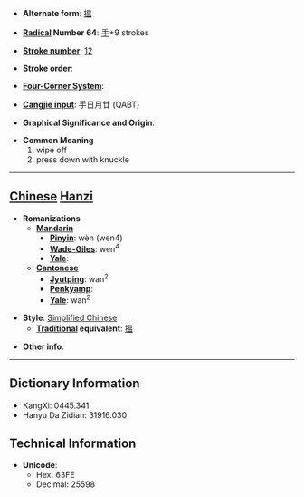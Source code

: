 * '''Alternate form''': [[搵]]

* '''[[Wiktionary:Chinese radical index| Radical]] Number 64''': [[Wiktionary:Chinese radical index 手|手]]+9 strokes

* '''[[Wiktionary:Chinese total strokes index|Stroke number]]''': [[Wiktionary:Chinese total strokes index 12|12]]

* '''Stroke order''': 

* '''[[Wiktionary:Chinese four corner index|Four-Corner System]]''': 

* '''[[Wiktionary:Chinese Cangjie index|Cangjie input]]''': 手日月廿 (QABT)

* '''Graphical Significance and Origin''': 

* '''Common Meaning'''
*#wipe off
*# press down with knuckle


----

== [[Chinese]] [[Hanzi]] ==

* '''Romanizations'''
** '''[[Mandarin]]'''
*** '''[[Pinyin]]''': wèn (wen4)
*** '''[[Wade-Giles]]''': wen<sup>4</sup>
*** '''[[Yale]]''': 
** '''[[Cantonese]]'''
*** '''[[Jyutping]]''': wan<sup>2</sup>
*** '''[[Penkyamp]]''': 
*** '''[[Yale]]''': wan<sup>2</sup>

* '''Style''': [[Simplified Chinese]] 
** '''[[Traditional Chinese|Traditional]] equivalent''': [[搵]]

* '''Other info''': 

----

== Dictionary Information ==

* KangXi: 0445.341
* Hanyu Da Zidian: 31916.030

== Technical Information ==

* '''Unicode''':
** Hex: 63FE
** Decimal: 25598
